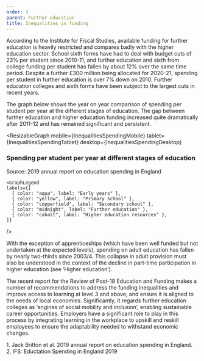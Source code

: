 ```yaml
---
order: 3
parent: Further education
title: Inequalities in funding
---
```



<div>

According to the Institute for Fiscal Studies, available funding for further
education is heavily restricted and compares badly with the higher education
sector.<FootnoteLink text="1"/> School sixth forms have
had to deal with budget cuts of 23% per
student since 2010-11, and further education and sixth from college funding
per student has fallen by about 12% over the same time period. Despite a
further £300 million being allocated for 2020-21, spending per student in
further education is over 7% down on 2010. Further education colleges and
sixth forms have been subject to the largest cuts in recent years.

The graph below shows the year on year comparison of spending per student per
year at the different stages of education. The gap between further education and
higher education funding increased quite dramatically after 2011-12 and has
remained significant and persistent.

</div>

<ResearchImage imageName="inequalities-in-funding.jpg" />

<ResizableGraph
  mobile={InequalitiesSpendingMobile}
  tablet={InequalitiesSpendingTablet}
  desktop={InequalitiesSpendingDesktop}
>
  ### Spending per student per year at different stages of education

Source: 2019 annual report on education spending in England<FootnoteLink text="2" />

    <GraphLegend
    labels={[
      { color: "aqua", label: "Early years" },
      { color: "yellow", label: "Primary school" },
      { color: "copperfield", label: "Secondary school" },
      { color: "midnight", label: "Further education" },
      { color: "cobalt", label: "Higher education resources" },
    ]}

/>

</ResizableGraph>

With the exception of apprenticeships (which have been well funded but not
undertaken at the expected levels), spending on adult education has fallen by
nearly two-thirds since 2003/4. This collapse in adult provision must also be
understood in the context of the decline in part-time participation in higher
education (see ‘Higher education’).

The recent report for the Review of Post-18 Education and Funding makes a number
of recommendations to address the funding inequalities and improve access to
learning at level 3 and above, and ensure it is aligned to the needs of local
economies. Significantly, it regards further education colleges as ‘engines of
social mobility and inclusion’, enabling sustainable career opportunities.
Employers have a significant role to play in this process by integrating
learning in the workplace to upskill and reskill employees to ensure the
adaptability needed to withstand economic changes.

<Footnotes>
  1. Jack Britton et al. 2019 annual report on education spending in England.
  2. IFS: <Link to="https://www.ifs.org.uk/uploads/R162-Education-spending-in-England-2019.pdf">
    Eductation Spending in England 2019
  </Link>
</Footnotes>
